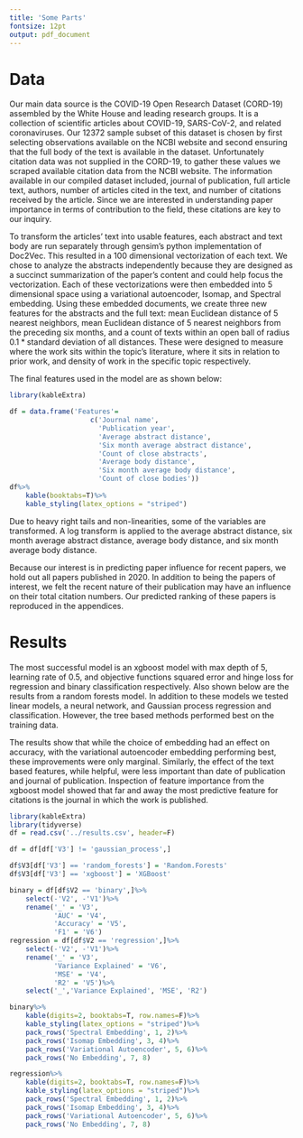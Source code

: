 ```yaml
---
title: 'Some Parts'
fontsize: 12pt
output: pdf_document
---
```


# Data

Our main data source is the COVID-19 Open Research Dataset (CORD-19) assembled by the White House and leading research groups. It is a collection of scientific articles about COVID-19, SARS-CoV-2, and related coronaviruses. Our 12372 sample subset of this dataset is chosen by first selecting observations available on the NCBI website and second ensuring that the full body of the text is available in the dataset. Unfortunately citation data was not supplied in the CORD-19, to gather these values we scraped available citation data from the NCBI website. The information available in our compiled dataset included, journal of publication, full article text, authors, number of articles cited in the text, and number of citations received by the article. Since we are interested in understanding paper importance in terms of contribution to the field, these citations are key to our inquiry.

To transform the articles' text into usable features, each abstract and text body are run separately through gensim's python implementation of Doc2Vec. This resulted in a 100 dimensional vectorization of each text. We chose to analyze the abstracts independently because they are designed as a succinct summarization of the paper's content and could help focus the vectorization. Each of these vectorizations were then embedded into 5 dimensional space using a variational autoencoder, Isomap, and Spectral embedding. Using these embedded documents, we create three new features for the abstracts and the full text: mean Euclidean distance of 5 nearest neighbors, mean Euclidean distance of 5 nearest neighbors from the preceding six months, and a count of texts within an open ball of radius $0.1 * \text{standard deviation of all distances}$. These were designed to measure where the work sits within the topic's literature, where it sits in relation to prior work, and density of work in the specific topic respectively. 

The final features used in the model are as shown below:

```r
library(kableExtra)

df = data.frame('Features'=
                    c('Journal name',
                      'Publication year',
                      'Average abstract distance',
                      'Six month average abstract distance',
                      'Count of close abstracts',
                      'Average body distance',
                      'Six month average body distance',
                      'Count of close bodies'))
df%>%
    kable(booktabs=T)%>%
    kable_styling(latex_options = "striped")

```

Due to heavy right tails and non-linearities, some of the variables are transformed. A log transform is applied to the average abstract distance, six month average abstract distance, average body distance, and six month average body distance.

Because our interest is in predicting paper influence for recent papers, we hold out all papers published in 2020. In addition to being the papers of interest, we felt the recent nature of their publication may have an influence on their total citation numbers. Our predicted ranking of these papers is reproduced in the appendices.

# Results

The most successful model is an xgboost model with max depth of 5, learning rate of 0.5, and objective functions squared error and hinge loss for regression and binary classification respectively. Also shown below are the results from a random forests model. In addition to these models we tested linear models, a neural network, and Gaussian process regression and classification. However, the tree based methods performed best on the training data.

The results show that while the choice of embedding had an effect on accuracy, with the variational autoencoder embedding performing best, these improvements were only marginal. Similarly, the effect of the text based features, while helpful,  were less important than date of publication and journal of publication. Inspection of feature importance from the xgboost model showed that far and away the most predictive feature for citations is the journal in which the work is published.

```r
library(kableExtra)
library(tidyverse)
df = read.csv('../results.csv', header=F)

df = df[df['V3'] != 'gaussian_process',]

df$V3[df['V3'] == 'random_forests'] = 'Random.Forests'
df$V3[df['V3'] == 'xgboost'] = 'XGBoost'

binary = df[df$V2 == 'binary',]%>%
    select(-'V2', -'V1')%>%
    rename('_' = 'V3',
           'AUC' = 'V4',
           'Accuracy' = 'V5',
           'F1' = 'V6')
regression = df[df$V2 == 'regression',]%>%
    select(-'V2', -'V1')%>%
    rename('_' = 'V3',
           'Variance Explained' = 'V6',
           'MSE' = 'V4',
           'R2' = 'V5')%>%
    select('_','Variance Explained', 'MSE', 'R2')

binary%>%
    kable(digits=2, booktabs=T, row.names=F)%>%
    kable_styling(latex_options = "striped")%>%
    pack_rows('Spectral Embedding', 1, 2)%>%
    pack_rows('Isomap Embedding', 3, 4)%>%
    pack_rows('Variational Autoencoder', 5, 6)%>%
    pack_rows('No Embedding', 7, 8)

regression%>%
    kable(digits=2, booktabs=T, row.names=F)%>%
    kable_styling(latex_options = "striped")%>%
    pack_rows('Spectral Embedding', 1, 2)%>%
    pack_rows('Isomap Embedding', 3, 4)%>%
    pack_rows('Variational Autoencoder', 5, 6)%>%
    pack_rows('No Embedding', 7, 8)
```

